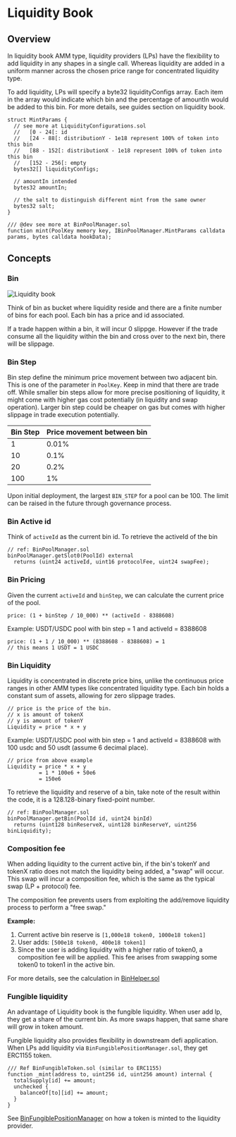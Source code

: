 
# Liquidity Book

## Overview 

In liquidity book AMM type, liquidity providers (LPs) have the flexibility to add liquidity in any shapes in a single call. Whereas liquidity are added in a uniform manner across the chosen price range for concentrated liquidity type.

To add liquidity, LPs will specify a byte32 liquidityConfigs array. Each item in the array would indicate which bin and the percentage of amountIn would be added to this bin. For more details, see guides section on liquidity book.

```solidity
struct MintParams {
  // see more at LiquidityConfigurations.sol
  //   [0 - 24[: id
  //   [24 - 88[: distributionY - 1e18 represent 100% of token into this bin
  //   [88 - 152[: distributionX - 1e18 represent 100% of token into this bin 
  //   [152 - 256[: empty
  bytes32[] liquidityConfigs;

  // amountIn intended
  bytes32 amountIn;
  
  // the salt to distinguish different mint from the same owner
  bytes32 salt;
}

/// @dev see more at BinPoolManager.sol 
function mint(PoolKey memory key, IBinPoolManager.MintParams calldata params, bytes calldata hookData);
```

## Concepts

### Bin

![Liquidity book](/infinity/amm-layer-poolmanager-bin-1.png)

Think of bin as bucket where liquidity reside and there are a finite number of bins for each pool. Each bin has a price and id associated. 

<Callout type="info">
If a trade happen within a bin, it will incur 0 slippge. However if the trade consume all the liquidity within the bin and cross over to the next bin, there will be slippage.
</Callout>

### Bin Step

Bin step define the minimum price movement between two adjacent bin. This is one of the parameter in `PoolKey`. Keep in mind that there are trade off. While smaller bin steps allow for more precise positioning of liquidity, it might come with higher gas cost potentially (in liquidity and swap operation). Larger bin step could be cheaper on gas but comes with higher slippage in trade execution potentially.

| Bin Step | Price movement between bin |
| ------ | ------ |
| 1 |  0.01% |
| 10 | 0.1% |
| 20  | 0.2% |
| 100  | 1% |

Upon initial deployment, the largest `BIN_STEP` for a pool can be 100. The limit can be raised in the future through governance process.

### Bin Active id

Think of `activeId` as the current bin id. To retrieve the activeId of the bin

```solidity 
// ref: BinPoolManager.sol
binPoolManager.getSlot0(PoolId) external 
  returns (uint24 activeId, uint16 protocolFee, uint24 swapFee);
```

### Bin Pricing 

Given the current `activeId` and `binStep`, we can calculate the current price of the pool.

```solidity
price: (1 + binStep / 10_000) ** (activeId - 8388608)
```

Example: USDT/USDC pool with bin step = 1 and activeId = 8388608

```solidity
price: (1 + 1 / 10_000) ** (8388608 - 8388608) = 1
// this means 1 USDT = 1 USDC 
```

### Bin Liquidity 

Liquidity is concentrated in discrete price bins, unlike the continuous price ranges in other AMM types like concentrated liquidity type. Each bin holds a constant sum of assets, allowing for zero slippage trades.

```solidity
// price is the price of the bin.
// x is amount of tokenX 
// y is amount of tokenY 
Liquidity = price * x + y
```

Example: USDT/USDC pool with bin step = 1 and activeId = 8388608 with 100 usdc and 50 usdt (assume 6 decimal place).

```solidity
// price from above example
Liquidity = price * x + y
          = 1 * 100e6 + 50e6
          = 150e6
```

To retrieve the liquidity and reserve of a bin, take note of the result within the code, it is a 128.128-binary fixed-point number.

```solidity
// ref: BinPoolManager.sol
binPoolManager.getBin(PoolId id, uint24 binId)
  returns (uint128 binReserveX, uint128 binReserveY, uint256 binLiquidity);
```

### Composition fee

When adding liquidity to the current active bin, if the bin's tokenY and tokenX ratio does not match the liquidity being added, a "swap" will occur. This swap will incur a composition fee, which is the same as the typical swap (LP + protocol) fee.

The composition fee prevents users from exploiting the add/remove liquidity process to perform a "free swap."

**Example:** 
1. Current active bin reserve is `[1,000e18 token0, 1000e18 token1]` 
2. User adds: `[500e18 token0, 400e18 token1]`
3. Since the user is adding liquidity with a higher ratio of token0, a composition fee will be applied. This fee arises from swapping some token0 to token1 in the active bin.

For more details, see the calculation in [BinHelper.sol](https://github.com/pancakeswap/infinity-core/blob/df64445/src/pool-bin/libraries/BinHelper.sol#L175)

### Fungible liquidity

An advantage of Liquidity book is the fungible liquidity. When user add lp, they get a share of the current bin. As more swaps happen, that same share will grow in token amount.

Fungible liquidity also provides flexibility in downstream defi application. When LPs add liquidity via `BinFungiblePositionManager.sol`, they get ERC1155 token.

```solidity
/// Ref BinFungibleToken.sol (similar to ERC1155)
function _mint(address to, uint256 id, uint256 amount) internal {
  totalSupply[id] += amount;
  unchecked {
    balanceOf[to][id] += amount;
  }
}
```

See [BinFungiblePositionManager](https://github.com/pancakeswap/infinity-periphery/blob/main/src/pool-bin/BinFungiblePositionManager.sol#L189) on how a token is minted to the liquidity provider.